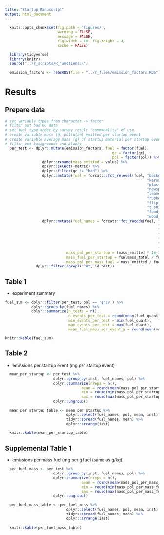 ```yaml
---
title: "Startup Manuscript"
output: html_document
---
```


```r
  knitr::opts_chunk$set(fig.path = 'figures/',
                        warning = FALSE,
                        message = FALSE,
                        fig.width = 10, fig.height = 4,
                        cache = FALSE)
```

```r
  library(tidyverse)
  library(knitr)
  source("../r_scripts/R_functions.R")
```

```r
  emission_factors <- readRDS(file = "../r_files/emission_factors.RDS")
```


# Results

## Prepare data

```r
# set variable types from character -> factor
# filter out bad QC data
# set fuel type order by survey result "commonality" of use. 
# create variable mass (g) pollutant emitted per startup event
# create variable average mass (g) of startup material per startup event
# filter out backgrounds and blanks
  per_test <- dplyr::mutate(emission_factors, fuel = factor(fuel),
                                                 qc = factor(qc),
                                                 pol = factor(pol)) %>%
                 dplyr::rename(mass_emitted = value) %>%
                 dplyr::select(-metric) %>%
                 dplyr::filter(qc != "bad") %>%
                 dplyr::mutate(fuel = forcats::fct_relevel(fuel, "background",
                                                                 "kerosene",
                                                                 "plastic_bags",
                                                                 "newspaper",
                                                                 "leaves_twigs",
                                                                 "rubber",
                                                                 "flipflops",
                                                                 "t_shirts",
                                                                 "food_packaging",
                                                                 "wood_shims")) %>%
                 dplyr::mutate(fuel_names = forcats::fct_recode(fuel, "plastic bags" = "plastic_bags",
                                                                      "kindling" = "leaves_twigs",
                                                                      "inner tubes" = "rubber",
                                                                      "footwear" = "flipflops",
                                                                      "fabric" = "t_shirts",
                                                                      "wood shims" = "wood_shims",
                                                                      "food packaging" = "food_packaging"),
                            mass_pol_per_startup = (mass_emitted * 1e-3) / fuel_quant, # mg per startup event
                            mass_fuel_per_startup = fuelmass_total / fuel_quant, # g per startup event
                            mass_pol_per_mass_fuel = mass_emitted / fuelmass_total) %>%  # mg/g (same as g/kg)
              dplyr::filter(!grepl("^B", id_test))
```


## Table 1

* experiment summary

```r
fuel_sum <- dplyr::filter(per_test, pol == 'grav') %>% 
            dplyr::group_by(fuel_names) %>%
            dplyr::summarize(n_tests = n(),
                             n_events_per_test = round(mean(fuel_quant), 2),
                             min_events_per_test = min(fuel_quant),
                             max_events_per_test = max(fuel_quant),
                             mean_fuel_mass_per_event_g = round(mean(mass_fuel_per_startup), 2))

knitr::kable(fuel_sum)
```

## Table 2

* emissions per startup event (mg per startup event)

```r
  mean_per_startup <- per_test %>%
                      dplyr::group_by(inst, fuel_names, pol) %>%
                      dplyr::summarize(nreps = n(),
                                   mean = round(mean(mass_pol_per_startup, na.rm = TRUE), 2),
                                   min = round(min(mass_pol_per_startup, na.rm = TRUE), 2),
                                   max = round(max(mass_pol_per_startup, na.rm = TRUE), 2)) %>%
                      dplyr::ungroup()

  mean_per_startup_table <- mean_per_startup %>%
                            dplyr::select(fuel_names, pol, mean, inst) %>%
                            tidyr::spread(fuel_names, mean) %>%
                            dplyr::arrange(inst)
  
  knitr::kable(mean_per_startup_table)
```

## Supplemental Table 1

* emissions per mass fuel (mg per g fuel (same as g/kg))

```r
  per_fuel_mass <- per_test %>%
                      dplyr::group_by(inst, fuel_names, pol) %>%
                      dplyr::summarize(nreps = n(),
                                   mean = round(mean(mass_pol_per_mass_fuel, na.rm = TRUE), 2),
                                   min = round(min(mass_pol_per_mass_fuel, na.rm = TRUE), 2),
                                   max = round(max(mass_pol_per_mass_fuel, na.rm = TRUE), 2)) %>%
                      dplyr::ungroup()

  per_fuel_mass_table <- per_fuel_mass %>%
                            dplyr::select(fuel_names, pol, mean, inst) %>%
                            tidyr::spread(fuel_names, mean) %>%
                            dplyr::arrange(inst)
  
  knitr::kable(per_fuel_mass_table)
```

